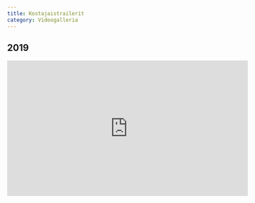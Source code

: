 ```yaml
---
title: Kostajaistrailerit
category: Videogalleria
---
```


## 2019

<iframe
  width="560"
  height="315"
  src="https://www.youtube.com/embed/ohcEravabGs?si=XOMhNY6gCHWMt5Ke"
  title="YouTube video player"
  frameBorder="0"
  allow="accelerometer; autoplay; clipboard-write; encrypted-media; gyroscope; picture-in-picture; web-share"
  referrerPolicy="strict-origin-when-cross-origin"
  allowFullScreen
/>

## 2018

<iframe
  width="560"
  height="315"
  src="https://www.youtube.com/embed/_pywG-Llsg8?si=nyTGVLAs-1nsQ1Kg"
  title="YouTube video player"
  frameBorder="0"
  allow="accelerometer; autoplay; clipboard-write; encrypted-media; gyroscope; picture-in-picture; web-share"
  referrerPolicy="strict-origin-when-cross-origin"
  allowFullScreen
/>

## 2015

<iframe
  width="560"
  height="315"
  src="https://www.youtube.com/embed/_xl8AiAC5GE?si=BcNqASuLvzk9FWRs"
  title="YouTube video player"
  frameBorder="0"
  allow="accelerometer; autoplay; clipboard-write; encrypted-media; gyroscope; picture-in-picture; web-share"
  referrerPolicy="strict-origin-when-cross-origin"
  allowFullScreen
/>

## 2013

<iframe
  width="560"
  height="315"
  src="https://www.youtube.com/embed/1weK3RSq-Ug?si=doBG0yUgsvXTX1So"
  title="YouTube video player"
  frameBorder="0"
  allow="accelerometer; autoplay; clipboard-write; encrypted-media; gyroscope; picture-in-picture; web-share"
  referrerPolicy="strict-origin-when-cross-origin"
  allowFullScreen
/>

## 2010

<iframe
  width="560"
  height="315"
  src="https://www.youtube.com/embed/-QI64wzl3LM?si=YTyTM9aSXmymgfeQ"
  title="YouTube video player"
  frameBorder="0"
  allow="accelerometer; autoplay; clipboard-write; encrypted-media; gyroscope; picture-in-picture; web-share"
  referrerPolicy="strict-origin-when-cross-origin"
  allowFullScreen
/>

## 2008

<iframe
  width="560"
  height="315"
  src="https://www.youtube.com/embed/pfXQnMst3Q8?si=DyTjM8R1s2WTMnh-"
  title="YouTube video player"
  frameBorder="0"
  allow="accelerometer; autoplay; clipboard-write; encrypted-media; gyroscope; picture-in-picture; web-share"
  referrerPolicy="strict-origin-when-cross-origin"
  allowFullScreen
/>

